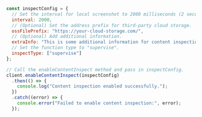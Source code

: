 <PlatformWrapper platform="web">

```javascript
const inspectConfig = {
  // Set the interval for local screenshot to 2000 milliseconds (2 seconds), with a minimum value of 1000.
  interval: 2000,
  // (Optional) Set the address prefix for third-party cloud storage.
  ossFilePrefix: "https://your-cloud-storage.com/",
  // (Optional) Add additional information.
  extraInfo: "This is some additional information for content inspection.",
  // Set the function type to "supervise".
  inspectType: ["supervise"]
};

// Call the enableContentInspect method and pass in inspectConfig.
client.enableContentInspect(inspectConfig)
  .then(() => {
    console.log("Content inspection enabled successfully.");
  })
  .catch((error) => {
    console.error("Failed to enable content inspection:", error);
  });
```
</PlatformWrapper>
